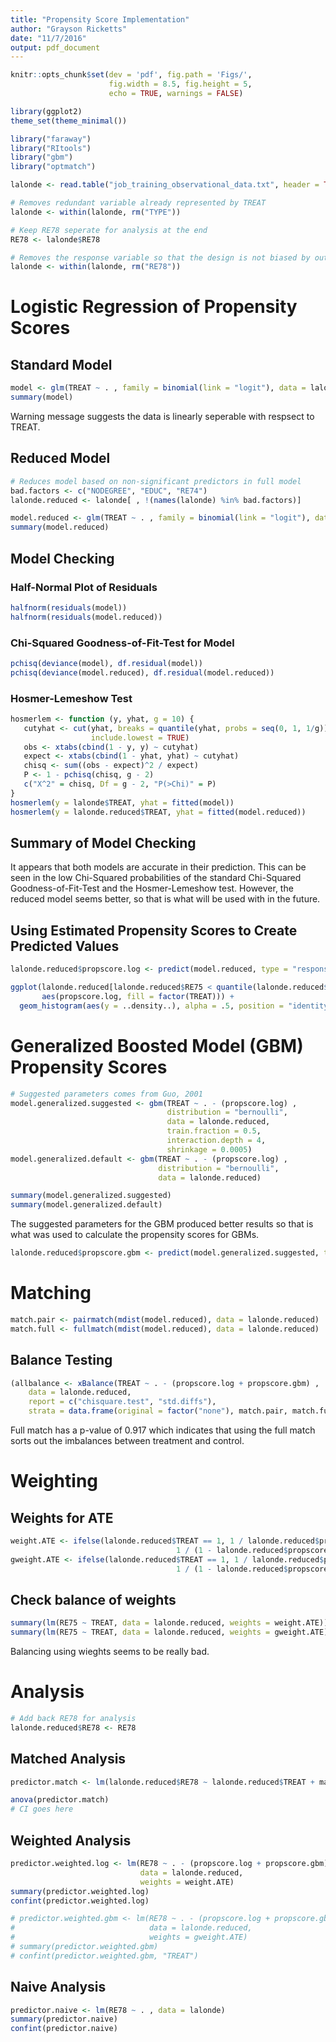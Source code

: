 ```yaml
---
title: "Propensity Score Implementation"
author: "Grayson Ricketts"
date: "11/7/2016"
output: pdf_document
---
```


```r
knitr::opts_chunk$set(dev = 'pdf', fig.path = 'Figs/',
                      fig.width = 8.5, fig.height = 5,
                      echo = TRUE, warnings = FALSE)

library(ggplot2)
theme_set(theme_minimal())

library("faraway")
library("RItools")
library("gbm")
library("optmatch")
```

```r
lalonde <- read.table("job_training_observational_data.txt", header = TRUE)

# Removes redundant variable already represented by TREAT
lalonde <- within(lalonde, rm("TYPE"))

# Keep RE78 seperate for analysis at the end
RE78 <- lalonde$RE78

# Removes the response variable so that the design is not biased by outcomes
lalonde <- within(lalonde, rm("RE78"))
```

# Logistic Regression of Propensity Scores

## Standard Model
```r
model <- glm(TREAT ~ . , family = binomial(link = "logit"), data = lalonde)
summary(model)
```
Warning message suggests the data is linearly seperable with respsect to TREAT. 

## Reduced Model
```r
# Reduces model based on non-significant predictors in full model
bad.factors <- c("NODEGREE", "EDUC", "RE74")
lalonde.reduced <- lalonde[ , !(names(lalonde) %in% bad.factors)]

model.reduced <- glm(TREAT ~ . , family = binomial(link = "logit"), data = lalonde.reduced)
summary(model.reduced)
```

## Model Checking

### Half-Normal Plot of Residuals
```r
halfnorm(residuals(model))
halfnorm(residuals(model.reduced))
```

### Chi-Squared Goodness-of-Fit-Test for Model
```r
pchisq(deviance(model), df.residual(model))
pchisq(deviance(model.reduced), df.residual(model.reduced))
```

### Hosmer-Lemeshow Test
```r
hosmerlem <- function (y, yhat, g = 10) {
   cutyhat <- cut(yhat, breaks = quantile(yhat, probs = seq(0, 1, 1/g)),
                  include.lowest = TRUE)
   obs <- xtabs(cbind(1 - y, y) ~ cutyhat)
   expect <- xtabs(cbind(1 - yhat, yhat) ~ cutyhat)
   chisq <- sum((obs - expect)^2 / expect)
   P <- 1 - pchisq(chisq, g - 2)
   c("X^2" = chisq, Df = g - 2, "P(>Chi)" = P)
}
hosmerlem(y = lalonde$TREAT, yhat = fitted(model))
hosmerlem(y = lalonde.reduced$TREAT, yhat = fitted(model.reduced))
```

## Summary of Model Checking
It appears that both models are accurate in their prediction. This can be seen in the low Chi-Squared probabilities of the standard Chi-Squared Goodness-of-Fit-Test and the Hosmer-Lemeshow test. However, the reduced model seems better, so that is what will be used with in the future.

## Using Estimated Propensity Scores to Create Predicted Values
```r
lalonde.reduced$propscore.log <- predict(model.reduced, type = "response")

ggplot(lalonde.reduced[lalonde.reduced$RE75 < quantile(lalonde.reduced$RE75, .98), ], 
       aes(propscore.log, fill = factor(TREAT))) +
  geom_histogram(aes(y = ..density..), alpha = .5, position = "identity")
```

# Generalized Boosted Model (GBM) Propensity Scores

```r
# Suggested parameters comes from Guo, 2001
model.generalized.suggested <- gbm(TREAT ~ . - (propscore.log) , 
                                   distribution = "bernoulli", 
                                   data = lalonde.reduced, 
                                   train.fraction = 0.5, 
                                   interaction.depth = 4, 
                                   shrinkage = 0.0005)
model.generalized.default <- gbm(TREAT ~ . - (propscore.log) , 
                                 distribution = "bernoulli", 
                                 data = lalonde.reduced)

summary(model.generalized.suggested)
summary(model.generalized.default)
```
The suggested parameters for the GBM produced better results so that is what was used to calculate the propensity scores for GBMs.

```r
lalonde.reduced$propscore.gbm <- predict(model.generalized.suggested, type = "response")
```


# Matching
```r
match.pair <- pairmatch(mdist(model.reduced), data = lalonde.reduced)
match.full <- fullmatch(mdist(model.reduced), data = lalonde.reduced)
```

## Balance Testing
```r
(allbalance <- xBalance(TREAT ~ . - (propscore.log + propscore.gbm) , 
    data = lalonde.reduced, 
    report = c("chisquare.test", "std.diffs"), 
    strata = data.frame(original = factor("none"), match.pair, match.full)))
```
Full match has a p-value of 0.917 which indicates that using the full match sorts out the imbalances between treatment and control.

# Weighting

## Weights for ATE
```r
weight.ATE <- ifelse(lalonde.reduced$TREAT == 1, 1 / lalonde.reduced$propscore.log, 
                                     1 / (1 - lalonde.reduced$propscore.log))
gweight.ATE <- ifelse(lalonde.reduced$TREAT == 1, 1 / lalonde.reduced$propscore.gbm, 
                                     1 / (1 - lalonde.reduced$propscore.gbm))
```

## Check balance of weights
```r
summary(lm(RE75 ~ TREAT, data = lalonde.reduced, weights = weight.ATE))
summary(lm(RE75 ~ TREAT, data = lalonde.reduced, weights = gweight.ATE))
```
Balancing using wieghts seems to be really bad.

# Analysis

```r
# Add back RE78 for analysis
lalonde.reduced$RE78 <- RE78
```

## Matched Analysis
```r
predictor.match <- lm(lalonde.reduced$RE78 ~ lalonde.reduced$TREAT + match.full)

anova(predictor.match)
# CI goes here
```


## Weighted Analysis
```r
predictor.weighted.log <- lm(RE78 ~ . - (propscore.log + propscore.gbm),
                             data = lalonde.reduced,
                             weights = weight.ATE)
summary(predictor.weighted.log)
confint(predictor.weighted.log)

# predictor.weighted.gbm <- lm(RE78 ~ . - (propscore.log + propscore.gbm),
#                              data = lalonde.reduced,
#                              weights = gweight.ATE)
# summary(predictor.weighted.gbm)
# confint(predictor.weighted.gbm, "TREAT")
```

## Naive Analysis
```r
predictor.naive <- lm(RE78 ~ . , data = lalonde)
summary(predictor.naive)
confint(predictor.naive)
```

                          
                          